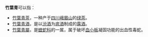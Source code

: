 '''竹葉青'''可以指：
* [[竹葉青茶|竹葉青茶]]，一种产于[[四川|四川]][[峨眉山|峨眉山]]的[[绿茶|绿茶]]。
* [[竹葉青酒|竹葉青酒]]，是以[[汾酒|汾酒]]为[[底酒|底酒]]制成的[[露酒|露酒]]。
* [[竹葉青屬|竹葉青屬]]，是[[蝰蛇科|蝰蛇科]]的一属，属于破坏[[血小板|血小板]]凝固功能的出血性毒蛇。

{{disambig|Cat=三字消歧义|Z}}